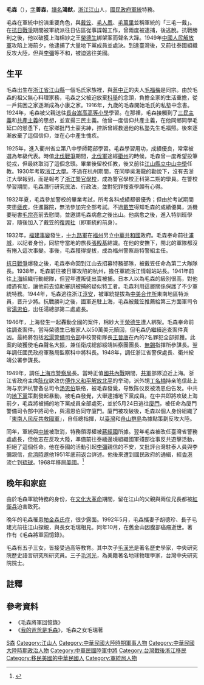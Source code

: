 
{{Infobox_officeholder
| name = 毛森
| image name =Mao Sen.jpg 
| width = 300
| now = 中華民國軍政人物
| period = 
| Sex = 男 
| Native place = [[浙江省|浙江省]][[江山市|江山]]
| date of birth ={{birth date|1908|8|30}}<br>光緒三十四年八月初四
| place of birth = {{QING}}[[浙江省|浙江省]][[衢州府|衢州府]][[江山縣|江山縣]][[石門鎮_(江山市)|石門鄉]][[和仁村|和仁村]]
| date of death = {{death date and age|1992|10|3|1908|8|30}}
| place of death = {{USA}}[[舊金山|舊金山]]
| rank = 中將
| spouse = 胡德珍
| relatives = 毛錫嘏（父）<br>周愛梅（母）<br>二兄二姐、一弟一妹
| children = 五子三女：<br>長子：毛建光<br>次子：[[毛漢光|毛漢光]]<br>長女：毛瑞<br>次女：毛葛苓<br>三子：[[毛河光|毛河光]]<br>四子：毛重光<br>五子：毛宇光<br>三女：毛小苓
| party = 
| educate = 浙江省警官學校正科二期<br><span style="color: blue;">（1930年）</span>
| past = 
*軍統局浙江站站長、浙西行動隊隊長<br><span style="color: blue;">（1938年—1941年）</span>
*上海行動總隊總隊長<br><span style="color: blue;">（1941年—1944年）</span>
*中美合作所東南特區特派員<br><span style="color: blue;">（1944年—1945年）</span>
*第三方面軍總部第二處處長<br><span style="color: blue;">（1945年—1947年）</span>
*衛戍總部綏靖糾察團團長、無錫指揮所參謀長<br><span style="color: blue;">（1946年—1947年）</span>
*國民政府軍務局監察科中將科長<br><span style="color: blue;">（1947年—1948年）</span>
*浙江省警保處長、衢州綏靖公署參謀長<br><span style="color: blue;">（1948年—1949年）</span>
*上海市警察局局長<br><span style="color: blue;">（1949年）</span>
*廈門警備司令<br><span style="color: blue;">（1949年）</span>
}}
'''毛森'''（{{bd|1908年|8月30日|1992年|10月3日|catIdx=M毛}}），[[表字|字]]'''善森'''，[[譜名|譜名]]'''鴻猷'''，[[浙江|浙江]][[江山市|江山]]人，[[國民政府|國民政府]][[軍統|軍統]]特務。

毛森在軍統中扮演重要角色，與[[戴笠|戴笠]]、[[毛人鳳|毛人鳳]]、[[毛萬里|毛萬里]]並稱軍統的「三毛一戴」。在[[抗日戰爭|抗日戰爭]]期間被軍統派往日佔區從事諜報工作，曾兩度被逮捕，後逃脫。抗戰勝利之後，他以破獲上海棉紗之王[[榮德生|榮德生]]綁架案而聲名大躁。1949年[[中國人民解放軍|中國人民解放軍]]攻陷上海前夕，他逮捕了大量地下黨成員並處決。到達臺灣後，又前往泰國組織反攻大陸，但與[[李彌|李彌]]等不和，被迫逃往美國。

== 生平 ==
毛森出生在[[浙江省|浙江省]][[江山縣|江山縣]]一個毛氏家族裡，與[[蔣中正|蔣中正]]的夫人[[毛福梅|毛福梅]]是同宗。由於毛森的祖父無心料理家務，毛森之父被迫放棄[[科舉|科舉]]的念頭，負擔全家的生活重擔，從一戶貧困之家逐漸成為小康之家。1916年，九歲的毛森開始毛氏的私塾中念書。1924年，毛森被父親送往[[長台嵩高高等小學|長台嵩高高等小學]]學習。在那裡，毛森接觸到了[[三民主義|三民主義]]和[[共產主義|共產主義]]的思想，並宣揚三民主義。他曾一度信仰共產主義，在他同鄉同學毛延口的慫恿下，在家鄉批鬥土豪劣紳，控訴曾經教過他的私塾先生毛福照。後來逐漸放棄了這個信仰，並在心中產生愧疚。

1925年，進入衢州省立第八中學師範部學習。毛森學習用功，成績優良，常常被選為年級代表。時值[[北伐戰爭|北伐戰爭]]期間，[[北伐軍|北伐軍]]途經[[衢州|衢州]]的時候，毛森曾一度希望投筆從戎，但最終取消了這個念頭。畢業後留校任教，後又前往[[江山縣立中山中學|江山縣立中山中學]]任教。1930年考取[[浙江大學|浙江大學]]。不過在杭州期間，在同學吳海龍的勸說下，沒有去浙江大學報到，而是報考了[[浙江警官學校|浙江警官學校]]，成為警官學校正科第二期的學員。在警校學習期間，毛森潛行研究民法、行政法，並對犯罪搜查學頗有心得。

1932年夏，毛森參加警校的畢業考試，所考各科成績都很優秀；但由於考試期間突患[[瘧疾|瘧疾]]，住進醫院，無法參加完全部考試。不過[[戴笠|戴笠]]得知毛森的成績優異，派機要秘書[[毛宗亮|毛宗亮]]前去慰問，並邀請毛森病愈之後出山。他病愈之後，進入特訓班學習，隨後加入了戴笠的[[復興社|復興社]]（即軍統的前身）。

1932年，[[福建事變|福建事變]]發生，[[十九路軍|十九路軍]]在[[福州|福州]]另立[[中華共和國|中華共和國]]政府。毛森奉命前往[[浦城|浦城]]，以記者身份，同駐守當地的旅長[[張殿基|張殿基]]結識。在他的安撫下，閩北的軍隊都沒有捲入這次事變。事後，毛森獲得提拔，成為福州警察局特警組主任。

[[抗日戰爭|抗日戰爭]]爆發之後，毛森奉命回到江山去招募特務部隊，被戴笠任命為第二大隊隊長。1938年，毛森前往被日軍攻陷的杭州，擔任軍統浙江情報站站長。1941年前往[[上海|上海]]組織行動總隊，但翌年遭叛徒出賣被捕。日本人以為毛森的級別很高，對他禮遇有加，讓他前去協助審訊被捕的疑似特工者。毛森利用這層關係保護了不少軍統特務。1944年，毛森逃往浙江[[淳安|淳安]]，被軍統提拔為[[中美合作所|中美合作所]]東南地區特派員，晋升少將。抗戰勝利之後，國軍進駐上海，毛森被戴笠推薦給第三方面軍司令官[[湯恩伯|湯恩伯]]，出任湯總部第二處處長。

1946年，上海發生一起轟動全國的案件，棉紗大王[[榮德生|榮德生]]遭人綁架。毛森奉命前往調查案件。當時榮德生已被家人以50萬美元贖回，但毛森仍繼續追查案件真凶。最終將包括[[淞滬警備司令部|淞滬警備司令部]]中校警衛隊長[[王晉唐|王晉唐]]在內的7名罪犯全部抓獲。此案的破獲使毛森聲名大振，兼任衛戍總部綏靖糾察團團長、[[無錫|無錫]]指揮所參謀長。翌年調任國民政府軍務局監察科中將科長。1948年，調任浙江省警保處長、衢州綏靖公署參謀長。

1949年，調任[[上海市公安局|上海市警察局]]長。當時正值[[國共內戰|國共內戰]]期間，[[共軍|共軍]]部隊迫近上海。浙江省政府主席[[陈仪|陈仪]]欲效仿[[傅作义|傅作义]][[和平解放北平|和平解放北平]]的举动，派外甥[[丁名楠|丁名楠]]持亲笔信赴上海与京沪杭警备总司令[[汤恩伯|汤恩伯]]联络，被毛森發覺，导致陈仪反被汤恩伯告发。中共的[[地下黨|地下黨]]策劃發起暴動，被毛森發覺，大舉逮捕地下黨成員。在中共即將攻破上海前夕，毛森將被捕的地下黨成員全部處死，並於5月24日逃往[[廈門|廈門]]，被任命為廈門警備司令部中將司令，與湯恩伯同守廈門。廈門被攻破後，毛森以個人身份組織了「[[東南人民反共救國軍|東南人民反共救國軍]]」，自任總指揮，以[[臺灣|臺灣]]和[[舟山群島|舟山群島]]為據點策劃反攻大陸。

同年，軍統與[[中統|中統]]被取消，特務領導權被[[蔣經國|蔣經國]]所據。翌年毛森被改任臺灣省警務處處長，但他志在反攻大陸，準備前往泰緬邊境組織國軍殘部從事反共遊擊活動，拒絕了這個任命。他在泰國的活動引起[[李彌|李彌]]親信的不安，又批評台灣駐泰人員與李彌親信，[[俞濟時|俞濟時]]邀他1951年底前返台詳述。他後來遭到國民政府的通緝，經[[香港|香港]]流亡到[[美國治理琉球時期|琉球]]。1968年移居[[美國|美國]]。<ref name="林孝庭2015">{{cite book|author=林孝庭|title=台海冷戰解密檔案　|url=http://books.google.com/books?id=xIBYCgAAQBAJ&pg=PA83|date=27 April 2015|location= 香港 |publisher=三聯書店|isbn=978-962-04-3774-8|pages=83–86}}</ref>

== 晚年和家庭 ==
由於毛森軍統特務的身份，在[[文化大革命|文化大革命]]期間，留在江山的父親與兩位兄長都被[[紅衛兵|紅衛兵]]迫害致死。

晚年的毛森罹患[[帕金森氏症|帕金森氏症]]，很少露面。1992年5月，毛森攜妻子胡德珍、長子毛建光前往江山探親，與長女毛瑞相見。同年10月，在舊金山因腹部癌瘤逝世。著作有《毛森將軍回憶錄》。

毛森有五子三女，皆接受過高等教育。其中次子[[毛漢光|毛漢光]]是著名歷史學家，中央研究院歷史語言研究所研究員。三子[[毛河光|毛河光]]，為美籍著名地球物理學家，台灣中央研究院院士。

== 註釋 ==
{{reflist}}

== 參考資料 ==
{{refbegin}}
*《毛森將軍回憶錄》
*《[https://web.archive.org/web/20120304002049/http://www.ycwb.com/ePaper/ycwb/html/2012-03/03/content_1336373.htm 我的爸爸是毛森]》，毛森之女毛瑞著
{{refend}}

{{Authority control}}
{{DEFAULTSORT:Mao毛}}
[[Category:毛姓|S森]]
[[Category:江山人|Category:江山人]]
[[Category:中華民國大陸時期軍事人物|Category:中華民國大陸時期軍事人物]]
[[Category:中華民國大陸時期政治人物|Category:中華民國大陸時期政治人物]]
[[Category:中華民國陸軍中將|Category:中華民國陸軍中將]]
[[Category:台灣戰後浙江移民|Category:台灣戰後浙江移民]]
[[Category:移民美國的中華民國人|Category:移民美國的中華民國人]]
[[Category:軍統局人物|Category:軍統局人物]]